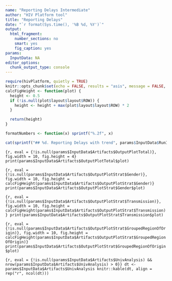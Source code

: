 ```yaml
---
name: "Reporting Delays Intermediate"
author: "HIV Platform tool"
title: "Reporting Delays"
date: "`r format(Sys.time(), '%B %d, %Y')`"
output:
  html_fragment:
    number_sections: no
    smart: yes
    fig_caption: yes
params:
  InputData: NA
editor_options:
  chunk_output_type: console
---
```

```r
require(hivPlatform, quietly = TRUE)
knitr::opts_chunk$set(echo = FALSE, results = "asis", message = FALSE, warning = FALSE, include = TRUE)
calcFigHeight <- function(plot) {
  height <- 0.5
  if (!is.null(plot$layout$layout$ROW)) {
    height <- height + max(plot$layout$layout$ROW) * 2
  }

  return(height)
}

formatNumbers <- function(x) sprintf("%.2f", x)
```

```r
cat(sprintf("## %d. Reporting Delays with trend", params$InputData$RunIdx))
```

```{r, eval = {!is.null(params$InputData$Artifacts$OutputPlotTotal)}, fig.width = 10, fig.height = 4}
print(params$InputData$Artifacts$OutputPlotTotal$plot)
```

```{r, eval = {!is.null(params$InputData$Artifacts$OutputPlotStrat$Gender)}, fig.width = 10, fig.height = calcFigHeight(params$InputData$Artifacts$OutputPlotStrat$Gender)}
print(params$InputData$Artifacts$OutputPlotStrat$Gender$plot)
```

```{r, eval = {!is.null(params$InputData$Artifacts$OutputPlotStrat$Transmission)}, fig.width = 10, fig.height = calcFigHeight(params$InputData$Artifacts$OutputPlotStrat$Transmission)}
print(params$InputData$Artifacts$OutputPlotStrat$Transmission$plot)
```

```{r, eval = {!is.null(params$InputData$Artifacts$OutputPlotStrat$GroupedRegionOfOrigin)}, fig.width = 10, fig.height = calcFigHeight(params$InputData$Artifacts$OutputPlotStrat$GroupedRegionOfOrigin)}
print(params$InputData$Artifacts$OutputPlotStrat$GroupedRegionOfOrigin$plot)
```

```{r, eval = {!is.null(params$InputData$Artifacts$UnivAnalysis) && nrow(params$InputData$Artifacts$UnivAnalysis) > 0}}
dt <- params$InputData$Artifacts$UnivAnalysis
knitr::kable(dt, align = rep("r", ncol(dt)))
```
